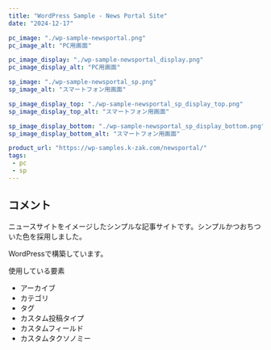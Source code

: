 ```yaml
---
title: "WordPress Sample - News Portal Site"
date: "2024-12-17"

pc_image: "./wp-sample-newsportal.png"
pc_image_alt: "PC用画面"

pc_image_display: "./wp-sample-newsportal_display.png"
pc_image_display_alt: "PC用画面"

sp_image: "./wp-sample-newsportal_sp.png"
sp_image_alt: "スマートフォン用画面"

sp_image_display_top: "./wp-sample-newsportal_sp_display_top.png"
sp_image_display_top_alt: "スマートフォン用画面"

sp_image_display_bottom: "./wp-sample-newsportal_sp_display_bottom.png"
sp_image_display_bottom_alt: "スマートフォン用画面"

product_url: "https://wp-samples.k-zak.com/newsportal/"
tags: 
 - pc
 - sp
---
```


## コメント
ニュースサイトをイメージしたシンプルな記事サイトです。シンプルかつおちついた色を採用しました。

WordPressで構築しています。

使用している要素
- アーカイブ
- カテゴリ
- タグ
- カスタム投稿タイプ
- カスタムフィールド
- カスタムタクソノミー

